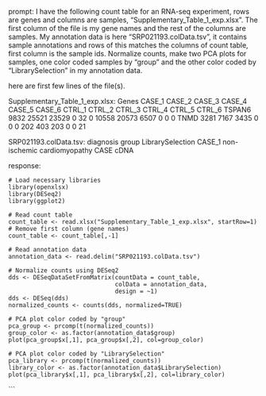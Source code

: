 prompt:
I have the following count table for an RNA-seq experiment, rows are genes and columns are samples, "Supplementary_Table_1_exp.xlsx". The first column of the file is my gene names and the rest of the columns are samples. My annotation data is here  "SRP021193.colData.tsv", it contains sample annotations and rows of this matches the columns of count table, first column is the sample ids. Normalize counts, make two PCA plots for samples, one color coded samples by "group" and the other color coded by "LibrarySelection" in my annotation data.

here are first few lines of the file(s).

Supplementary_Table_1_exp.xlsx:
Genes	CASE_1	CASE_2	CASE_3	CASE_4	CASE_5	CASE_6	CTRL_1	CTRL_2	CTRL_3	CTRL_4	CTRL_5	CTRL_6
TSPAN6	9832	25521	23529	0	32	0	10558	20573	6507	0	0	 0
TNMD	3281	 7167	 3435	0	 0	0	  202	  403	 203	0	0	21


SRP021193.colData.tsv:
diagnosis	group	LibrarySelection
CASE_1	non-ischemic cardiomyopathy	CASE	cDNA


response:
```
# Load necessary libraries
library(openxlsx)
library(DESeq2)
library(ggplot2)

# Read count table
count_table <- read.xlsx("Supplementary_Table_1_exp.xlsx", startRow=1)
# Remove first column (gene names)
count_table <- count_table[,-1]

# Read annotation data
annotation_data <- read.delim("SRP021193.colData.tsv")

# Normalize counts using DESeq2
dds <- DESeqDataSetFromMatrix(countData = count_table,
                              colData = annotation_data,
                              design = ~1)
dds <- DESeq(dds)
normalized_counts <- counts(dds, normalized=TRUE)

# PCA plot color coded by "group"
pca_group <- prcomp(t(normalized_counts))
group_color <- as.factor(annotation_data$group)
plot(pca_group$x[,1], pca_group$x[,2], col=group_color)

# PCA plot color coded by "LibrarySelection"
pca_library <- prcomp(t(normalized_counts))
library_color <- as.factor(annotation_data$LibrarySelection)
plot(pca_library$x[,1], pca_library$x[,2], col=library_color)
```
```
